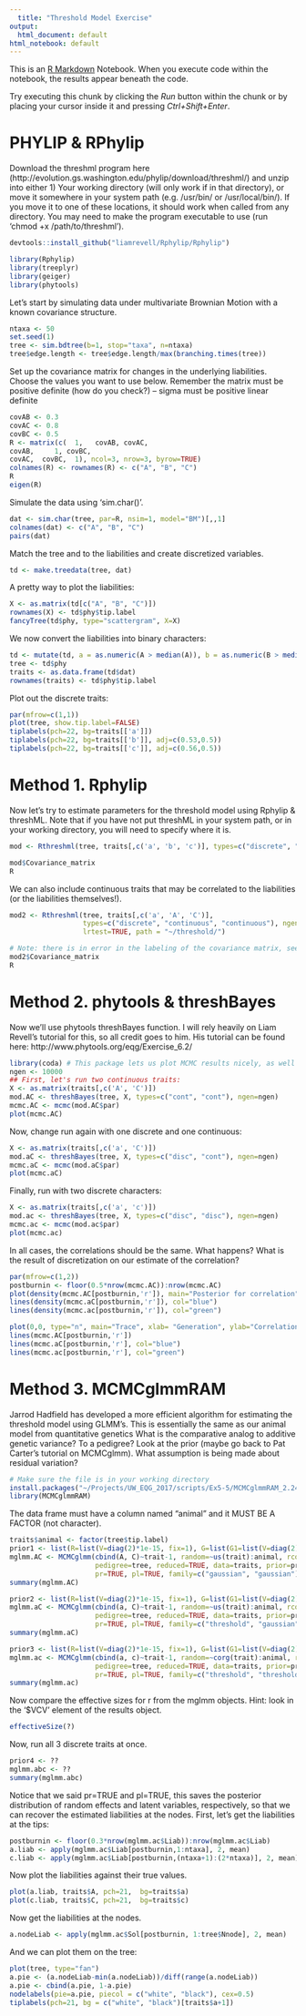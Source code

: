```yaml
---
  title: "Threshold Model Exercise"
output:
  html_document: default
html_notebook: default
---
```

  
  This is an [R Markdown](http://rmarkdown.rstudio.com) Notebook. When you execute code within the notebook, the results appear beneath the code. 

Try executing this chunk by clicking the *Run* button within the chunk or by placing your cursor inside it and pressing *Ctrl+Shift+Enter*. 

# PHYLIP & RPhylip
Download the threshml program here (http://evolution.gs.washington.edu/phylip/download/threshml/) and unzip into either 
1) Your working directory (will only work if in that directory), or move it somewhere in your system path (e.g. /usr/bin/ or /usr/local/bin/). If you move it to one of these locations, it should work when called from any directory. You may need to make the program executable to use (run 'chmod +x /path/to/threshml').

```r

devtools::install_github("liamrevell/Rphylip/Rphylip")

library(Rphylip)
library(treeplyr)
library(geiger)
library(phytools)

```

Let's start by simulating data under multivariate Brownian Motion with a known covariance structure.
```r

ntaxa <- 50
set.seed(1)
tree <- sim.bdtree(b=1, stop="taxa", n=ntaxa)
tree$edge.length <- tree$edge.length/max(branching.times(tree))

```

Set up the covariance matrix for changes in the underlying liabilities. Choose the values you want to use below. Remember the matrix must be positive definite (how do you check?) -- sigma must be positive linear definite

```r

covAB <- 0.3
covAC <- 0.8
covBC <- 0.5
R <- matrix(c(  1,   covAB, covAC,
covAB,     1, covBC,
covAC,  covBC,  1), ncol=3, nrow=3, byrow=TRUE)
colnames(R) <- rownames(R) <- c("A", "B", "C")
R 
eigen(R)

```

Simulate the data using 'sim.char()'. 

```r

dat <- sim.char(tree, par=R, nsim=1, model="BM")[,,1]
colnames(dat) <- c("A", "B", "C")
pairs(dat)

```

Match the tree and to the liabilities and create discretized variables. 

```r

td <- make.treedata(tree, dat)

```

A pretty way to plot the liabilities:

```r

X <- as.matrix(td[c("A", "B", "C")])
rownames(X) <- td$phy$tip.label
fancyTree(td$phy, type="scattergram", X=X)

```

We now convert the liabilities into binary characters:

```r

td <- mutate(td, a = as.numeric(A > median(A)), b = as.numeric(B > median(B)), c = as.numeric(C > median(C)))
tree <- td$phy
traits <- as.data.frame(td$dat)
rownames(traits) <- td$phy$tip.label


```

Plot out the discrete traits:
```r

par(mfrow=c(1,1))
plot(tree, show.tip.label=FALSE)
tiplabels(pch=22, bg=traits[['a']])
tiplabels(pch=22, bg=traits[['b']], adj=c(0.53,0.5))
tiplabels(pch=22, bg=traits[['c']], adj=c(0.56,0.5))

```

# Method 1. Rphylip

Now let's try to estimate parameters for the threshold model using Rphylip & threshML. Note that if you have
not put threshML in your system path, or in your working directory, you will need to specify where it is.

```r

mod <- Rthreshml(tree, traits[,c('a', 'b', 'c')], types=c("discrete", "discrete", "discrete"), ngen=1000, lrtest=TRUE, path = "~/threshold")

mod$Covariance_matrix
R

```

We can also include continuous traits that may be correlated to the liabilities (or the liabilities themselves!).

```r

mod2 <- Rthreshml(tree, traits[,c('a', 'A', 'C')], 
                  types=c("discrete", "continuous", "continuous"), ngen=1000, 
                  lrtest=TRUE, path = "~/threshold/")
```


```r
# Note: there is in error in the labeling of the covariance matrix, see if you can't figure out what it should be.
mod2$Covariance_matrix
R

```

# Method 2. phytools & threshBayes
Now we'll use phytools threshBayes function. I will rely heavily on Liam Revell's tutorial for this, so 
all credit goes to him. His tutorial can be found here: http://www.phytools.org/eqg/Exercise_6.2/
  
```r

library(coda) # This package lets us plot MCMC results nicely, as well as lots of diagnostic features
ngen <- 10000
## First, let's run two continuous traits:
X <- as.matrix(traits[,c('A', 'C')])
mod.AC <- threshBayes(tree, X, types=c("cont", "cont"), ngen=ngen)
mcmc.AC <- mcmc(mod.AC$par)
plot(mcmc.AC)

```

Now, change run again with one discrete and one continuous:
  
```r

X <- as.matrix(traits[,c('a', 'C')])
mod.aC <- threshBayes(tree, X, types=c("disc", "cont"), ngen=ngen)
mcmc.aC <- mcmc(mod.aC$par)
plot(mcmc.aC)

```

Finally, run with two discrete characters:
  
```r

X <- as.matrix(traits[,c('a', 'c')])
mod.ac <- threshBayes(tree, X, types=c("disc", "disc"), ngen=ngen)
mcmc.ac <- mcmc(mod.ac$par)
plot(mcmc.ac)

```

In all cases, the correlations should be the same. What happens? What is the result of 
discretization on our estimate of the correlation?

```r

par(mfrow=c(1,2))
postburnin <- floor(0.5*nrow(mcmc.AC)):nrow(mcmc.AC)
plot(density(mcmc.AC[postburnin,'r']), main="Posterior for correlation", xlab= "Correlation", xlim=c(-1,1))
lines(density(mcmc.aC[postburnin,'r']), col="blue")
lines(density(mcmc.ac[postburnin,'r']), col="green")

plot(0,0, type="n", main="Trace", xlab= "Generation", ylab="Correlation", ylim=c(-1,1), xlim=c(0, length(postburnin)))
lines(mcmc.AC[postburnin,'r'])
lines(mcmc.aC[postburnin,'r'], col="blue")
lines(mcmc.ac[postburnin,'r'], col="green")

```


# Method 3. MCMCglmmRAM

Jarrod Hadfield has developed a more efficient algorithm for estimating the threshold model using 
GLMM's. This is essentially the same as our animal model from quantitative genetics
What is the comparative analog to additive genetic variance? To a pedigree? 
Look at the prior (maybe go back to Pat Carter's tutorial on MCMCglmm). What assumption is being
made about residual variation? 

```r

# Make sure the file is in your working directory
install.packages("~/Projects/UW_EQG_2017/scripts/Ex5-5/MCMCglmmRAM_2.24.tar.gz", repos=NULL, type="source")
library(MCMCglmmRAM)

```

The data frame must have a column named "animal" and it MUST BE A FACTOR (not character).

```r

traits$animal <- factor(tree$tip.label)
prior1 <- list(R=list(V=diag(2)*1e-15, fix=1), G=list(G1=list(V=diag(2), nu=0.002)))
mglmm.AC <- MCMCglmm(cbind(A, C)~trait-1, random=~us(trait):animal, rcov=~us(trait):units,
                     pedigree=tree, reduced=TRUE, data=traits, prior=prior1, 
                     pr=TRUE, pl=TRUE, family=c("gaussian", "gaussian"), thin=1)
summary(mglmm.AC)

```


```r

prior2 <- list(R=list(V=diag(2)*1e-15, fix=1), G=list(G1=list(V=diag(2), nu=0.002, fix=2)))
mglmm.aC <- MCMCglmm(cbind(a, C)~trait-1, random=~us(trait):animal, rcov=~us(trait):units,
                     pedigree=tree, reduced=TRUE, data=traits, prior=prior2, 
                     pr=TRUE, pl=TRUE, family=c("threshold", "gaussian"), thin=1)
summary(mglmm.aC)

```


```r

prior3 <- list(R=list(V=diag(2)*1e-15, fix=1), G=list(G1=list(V=diag(2), nu=0.002)))
mglmm.ac <- MCMCglmm(cbind(a, c)~trait-1, random=~corg(trait):animal, rcov=~corg(trait):units,
                     pedigree=tree, reduced=TRUE, data=traits, prior=prior3, 
                     pr=TRUE, pl=TRUE, family=c("threshold", "threshold"), thin=1)
summary(mglmm.ac)

```

Now compare the effective sizes for r from the mglmm objects. Hint: look in the '$VCV' element of the results object.

```r

effectiveSize(?)

```

Now, run all 3 discrete traits at once. 

```r

prior4 <- ??
mglmm.abc <- ??
summary(mglmm.abc)

```

Notice that we said pr=TRUE and pl=TRUE, this saves the posterior distribution of random effects
and latent variables, respectively, so that we can recover the estimated liabilities at the nodes.
First, let's get the liabilities at the tips:

```r

postburnin <- floor(0.3*nrow(mglmm.ac$Liab)):nrow(mglmm.ac$Liab)
a.liab <- apply(mglmm.ac$Liab[postburnin,1:ntaxa], 2, mean)
c.liab <- apply(mglmm.ac$Liab[postburnin,(ntaxa+1):(2*ntaxa)], 2, mean)

```

Now plot the liabilities against their true values.

```r

plot(a.liab, traits$A, pch=21,  bg=traits$a)
plot(c.liab, traits$C, pch=21,  bg=traits$c)

```

Now get the liabilities at the nodes.

```r

a.nodeLiab <- apply(mglmm.ac$Sol[postburnin, 1:tree$Nnode], 2, mean)

```

And we can plot them on the tree:

```r

plot(tree, type="fan")
a.pie <- (a.nodeLiab-min(a.nodeLiab))/diff(range(a.nodeLiab))
a.pie <- cbind(a.pie, 1-a.pie)
nodelabels(pie=a.pie, piecol = c("white", "black"), cex=0.5)
tiplabels(pch=21, bg = c("white", "black")[traits$a+1])

```
